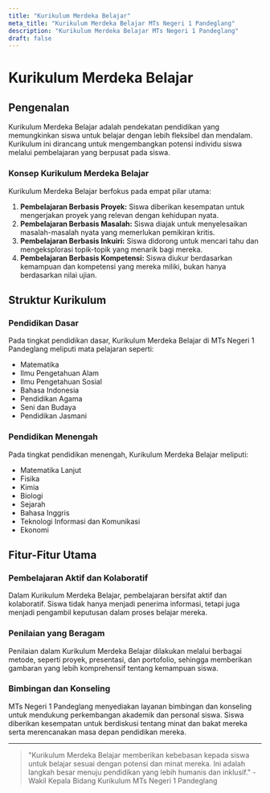 ```yaml
---
title: "Kurikulum Merdeka Belajar"
meta_title: "Kurikulum Merdeka Belajar MTs Negeri 1 Pandeglang"
description: "Kurikulum Merdeka Belajar MTs Negeri 1 Pandeglang"
draft: false
---
```


# Kurikulum Merdeka Belajar

## Pengenalan

Kurikulum Merdeka Belajar adalah pendekatan pendidikan yang memungkinkan siswa untuk belajar dengan lebih fleksibel dan mendalam. Kurikulum ini dirancang untuk mengembangkan potensi individu siswa melalui pembelajaran yang berpusat pada siswa.

### Konsep Kurikulum Merdeka Belajar

Kurikulum Merdeka Belajar berfokus pada empat pilar utama:
1. **Pembelajaran Berbasis Proyek:** Siswa diberikan kesempatan untuk mengerjakan proyek yang relevan dengan kehidupan nyata.
2. **Pembelajaran Berbasis Masalah:** Siswa diajak untuk menyelesaikan masalah-masalah nyata yang memerlukan pemikiran kritis.
3. **Pembelajaran Berbasis Inkuiri:** Siswa didorong untuk mencari tahu dan mengeksplorasi topik-topik yang menarik bagi mereka.
4. **Pembelajaran Berbasis Kompetensi:** Siswa diukur berdasarkan kemampuan dan kompetensi yang mereka miliki, bukan hanya berdasarkan nilai ujian.

## Struktur Kurikulum

### Pendidikan Dasar

Pada tingkat pendidikan dasar, Kurikulum Merdeka Belajar di MTs Negeri 1 Pandeglang meliputi mata pelajaran seperti:
- Matematika
- Ilmu Pengetahuan Alam
- Ilmu Pengetahuan Sosial
- Bahasa Indonesia
- Pendidikan Agama
- Seni dan Budaya
- Pendidikan Jasmani

### Pendidikan Menengah

Pada tingkat pendidikan menengah, Kurikulum Merdeka Belajar meliputi:
- Matematika Lanjut
- Fisika
- Kimia
- Biologi
- Sejarah
- Bahasa Inggris
- Teknologi Informasi dan Komunikasi
- Ekonomi

## Fitur-Fitur Utama

### Pembelajaran Aktif dan Kolaboratif

Dalam Kurikulum Merdeka Belajar, pembelajaran bersifat aktif dan kolaboratif. Siswa tidak hanya menjadi penerima informasi, tetapi juga menjadi pengambil keputusan dalam proses belajar mereka.

### Penilaian yang Beragam

Penilaian dalam Kurikulum Merdeka Belajar dilakukan melalui berbagai metode, seperti proyek, presentasi, dan portofolio, sehingga memberikan gambaran yang lebih komprehensif tentang kemampuan siswa.

### Bimbingan dan Konseling

MTs Negeri 1 Pandeglang menyediakan layanan bimbingan dan konseling untuk mendukung perkembangan akademik dan personal siswa. Siswa diberikan kesempatan untuk berdiskusi tentang minat dan bakat mereka serta merencanakan masa depan pendidikan mereka.

---

> "Kurikulum Merdeka Belajar memberikan kebebasan kepada siswa untuk belajar sesuai dengan potensi dan minat mereka. Ini adalah langkah besar menuju pendidikan yang lebih humanis dan inklusif." - Wakil Kepala Bidang Kurikulum MTs Negeri 1 Pandeglang
